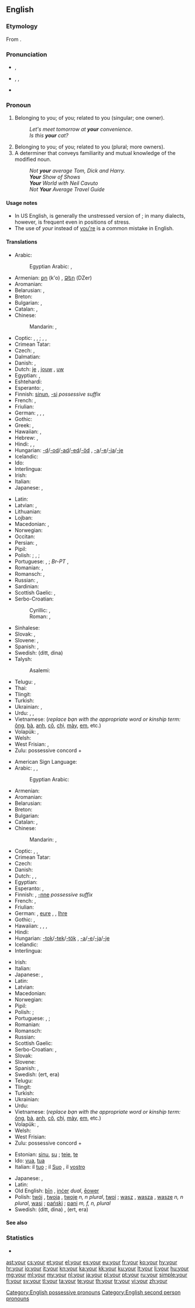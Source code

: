 ==English==
{{wikipedia}}

===Etymology===
From {{etyl|ang}} {{term|eower|ēower|lang=ang}}.

===Pronunciation===
* {{a|UK}} {{IPA|/jɔː(ɹ)/}}, {{X-SAMPA|/jO:(r)/}}
*: {{audio|En-uk-your.ogg|Audio (UK)}}
*: {{rhymes|ɔː(ɹ)}}
* {{a|US}} {{enPR|yôr}}, {{IPA|/joʊɹ/|/jɔːɹ/|/joʊɻ/|/jɔːɻ/|/jʊəɹ/|/jɚ/|/jɝ/}}, {{X-SAMPA|/jO:r/}}
*: {{audio|en-us-your.ogg|Audio (US)}}
*: {{audio|en-us-your unstressed.ogg|Audio (US), unstressed}}
*: {{rhymes|oʊr|ɔː(ɹ)}}
* {{rhymes|ɔː}}

===Pronoun===
{{en-pron|desc=possessive}}

# Belonging to you; of you; related to you (singular; one owner).
#: ''Let's meet tomorrow at '''your''' convenience''.
#: ''Is this '''your''' cat?''
# Belonging to you; of you; related to you (plural; more owners).
# A determiner that conveys familiarity and mutual knowledge of the modified noun.
#: ''Not '''your''' average Tom, Dick and Harry.''
#: '''''Your''' Show of Shows''
#: '''''Your''' World with Neil Cavuto''
#: ''Not '''Your''' Average Travel Guide''

====Usage notes====
* In US English, {{IPAchar|/jɚ/}} is generally the unstressed version of {{IPAchar|/jɔːɹ/}}; in many dialects, however, {{IPAchar|/jɝ/}} is frequent even in positions of stress.
* The use of ''your'' instead of [[you're]] is a common mistake in English.

====Translations====
<!--IMHO, masculine singular translation should suffice; feminine and plurals should be found in the article for masculine singular. -->
{{trans-top|belonging to you (singular; one owner)}}
* Arabic: {{t-|ar|ك|alt=ـك}} {{qualifier|''-ak'', ''-uk(a)'', etc: pronunciation differs according to case and level of language formality}}
*: Egyptian Arabic: {{tø|arz|ك|alt=ـك|tr=-ak or k|sc=Arab}} {{qualifier|owner is male}}, {{tø|arz|ك|alt=ـك|tr=-ek or ki|sc=Arab}} {{qualifier|owner is female}}
* Armenian: [[քո]] (k'o) {{qualifier|informal}}, [[Ձեր]] (DZer) {{qualifier|informal}}
* Aromanian: {{t-|rup|tãu|m}}
* Belarusian: {{t-|be|твой|tr=tvoj}}, {{t-|be|ваш|tr=vaš}} {{qualifier|formal}}
* Breton: {{t+|br|da}}
* Bulgarian: {{t-|bg|твой|tr=tvoj}}, {{t-|bg|ваш|tr=vaš}} {{qualifier|formal}}
* Catalan: {{t-|ca|el teu}}, {{t-|ca|la teva}}
* Chinese:
*: Mandarin: {{t-|cmn|你|alt=你的|tr=nǐ-de|sc=Hani}}, {{t-|cmn|您|alt=您的|tr=nín-de|sc=Hani}} {{qualifier|formal}}
* Coptic: {{tø|cop|ⲡⲉⲕ|m|tr=pek}}, {{tø|cop|ⲧⲉⲕ|f|tr=tek}}, {{tø|cop|ⲛⲉⲕ|m|f|p|tr=nek}} {{qualifier|owner is male}}; {{tø|cop|ⲡⲉ|m|tr=pe}}, {{tø|cop|ⲧⲉ|f|tr=te}}, {{tø|cop|ⲛⲉ|m|f|p|tr=ne}} {{qualifier|owner is female}}
* Crimean Tatar: {{tø|crh|seniñ}}
* Czech: {{t+|cs|tvůj}}, {{t+|cs|váš}} {{qualifier|formal}}
* Dalmatian: {{tø|dlm|to}}
* Danish: {{t+|da|din|c}}, {{t-|da|dit|n}}
* Dutch: [[je#Dutch|je]] {{qualifier|informal}}, [[jouw]] {{qualifier|informal}}, [[uw]] {{qualifier|formal in Standard Dutch; used both formally and informally in Flemish Dutch}}
* Egyptian: {{tø|egy|𓎡|tr=k}} {{qualifier|owner is male}}, {{tø|egy|𓏏|tr=t}} {{qualifier|owner is female}}
* Eshtehardi: {{tø|esh|اشت|alt=اِشتَ|tr=eşta}}
* Esperanto: {{t+|eo|via}}, {{t-|eo|viaj}}
* Finnish: [[sinun]], [[-si]] ''possessive suffix''
* French: {{t+|fr|ton|m}} {{t+|fr|ta|f}} {{t+|fr|tes|p}} {{qualifier|informal}}, {{t+|fr|votre|s}} {{t+|fr|vos|p}} {{qualifier|formal}}
* Friulian: {{tø|fur|to|m}}
* German: {{t+|de|dein|m}}, {{t+|de|deine|f}}, {{qualifier|formal}} {{t+|de|Ihr|m}}, {{t+|de|Ihre|f}}
* Gothic: {{tø|got|𐌸𐌴𐌹𐌽𐍃|tr=þeins|sc=Goth}}
* Greek: {{t-|el|σας}}, {{t-|el|σας|n|tr=sas}}
* Hawaiian: {{tø|haw|kou}}, {{tø|haw|kāu}}
* Hebrew: {{qualifier|common}} {{t-|he|שלך|m|f|tr=shelkha for male, shelakh for female|sc=Hebr}}, {{qualifier|formal}} {{t+|he|ך|m|f|tr=-kha for male, -akh for female|sc=Hebr}}
* Hindi: {{qualifier|least formal}} {{t-|hi|तेरा|tr=terā}}, {{qualifier|formal}} {{t-|hi|आपका|tr=āpkā}}, {{qualifier|informal}} {{t-|hi|तुम्हारा|tr=tumhāra}}
* Hungarian: [[-d]]/[[-od]]/[[-ad]]/[[-ed]]/[[-öd]] {{qualifier|informal}}, [[-a]]/[[-e]]/[[-ja]]/[[-je]] {{qualifier|formal}}
* Icelandic: {{t+|is|þinn}}
* Ido: {{t+|io|vua}}
* Interlingua: {{t-|ia|tu}}
* Irish: {{t-|ga|do}}
* Italian: {{t+|it|tuo}}
* Japanese: {{qualifier|polite}} {{t-|ja|あなたの|tr=anata-no}}, {{qualifier|familiar}} {{t-|ja|きみの|tr=kimi-no}}
{{trans-mid}}
* Latin: {{t+|la|tuus|m}}
* Latvian: {{t-|lv|tavs}}, {{t-|lv|jūsu}} {{qualifier|polite}}
* Lithuanian: {{t+|lt|tavo|alt=tàvo}}
* Lojban: {{t+|jbo|do}}
* Macedonian: {{t-|mk|твој|tr=tvoj}}, {{t-|mk|ваш|tr=vaš}} {{qualifier|formal}}
* Norwegian: {{t-|no|din}}
* Occitan: {{t+|oc|teu}}
* Persian: {{t+|fa|ت|alt=ـت|tr=-at}}, {{t+|fa|تو|tr=to|sc=fa-Arab}}
* Pipil: {{tø|ppl|mu-}}
* Polish: {{t+|pl|twój}}; {{qualifier|formal, to male:}} {{t+|pl|pana}}, {{t-|pl|pański|m}}; {{qualifier|formal, to female:}} {{t+|pl|pani}}
* Portuguese: {{t+|pt|teu|m}}, {{t+|pt|tua|f}}; ''Br-PT'' {{t+|pt|seu|m}}, {{t+|pt|sua|f}}
* Romanian: {{t-|ro|tău|m}}, {{t-|ro|ta|f}}
* Romansch: {{t-|rm|tes|m}}, {{t-|rm|tiu|m}}
* Russian: {{t+|ru|твой|tr=tvoj}} {{qualifier|informal}}, {{t+|ru|ваш|tr=vaš}} {{qualifier|formal}}
* Sardinian: {{t-|sc|tou}}
* Scottish Gaelic: {{t-|gd|do}} {{qualifier|informal}}, {{t+|gd|ur}} {{qualifier|formal}}
* Serbo-Croatian:
*: Cyrillic: {{t-|sh|твој|sc=Cyrl}}, {{t-|sh|ваш|sc=Cyrl}} {{qualifier|formal}}
*: Roman: {{t-|sh|tvoj}}, {{t-|sh|vaš}} {{qualifier|formal}}
* Sinhalese: {{t-|si|ඔයාගේ|tr=oyāgē|sc=Sinh}}
* Slovak: {{t-|sk|tvoj}}, {{t-|sk|váš}} {{qualifier|formal}}
* Slovene: {{t+|sl|tvoj}}, {{t+|sl|vaš}} {{qualifier|formal}}
* Spanish: {{t+|es|tu|s}}, {{t+|es|su|s}}
* Swedish: {{t+|sv|din}} (ditt, dina)
* Talysh:
*: Asalemi: {{tø|tly|اشته|tr=əštə|sc=fa-Arab}}
* Telugu: {{qualifier|formal}} {{t+|te|మీ|tr=mee}}, {{qualifier|informal}} {{t+|te|నీ|tr=nee}}
* Thai: {{t-|th|ของคุณ|tr=kŏng kun}}
* Tlingit: {{tø|tli|i}}
* Turkish: {{t+|tr|senin}}
* Ukrainian: {{t-|uk|твій|tr=tvij}} {{qualifier|informal}}, {{t+|uk|ваш|tr=vaš}} {{qualifier|formal}}
* Urdu: {{qualifier|least formal}} {{t-|ur|تیرا|tr=tera}}, {{qualifier|informal}} {{t-|ur|تمہارا|tr=tumhaara}}, {{qualifier|formal}} {{t-|ur|آپ کا|tr=aap ka}}
* Vietnamese: {{t-|vi|của bạn}} (''replace bạn with the appropriate word or kinship term:'' [[ông]], [[bà]], [[anh]], [[cô]], [[chị]], [[mày]], [[em]], etc.)
* Volapük: {{t+|vo|olik}}, {{t-|vo|ola}}
* Welsh: {{t-|cy|dy}}
* West Frisian: {{t-|fy|dyn}}, {{t+|fy|jo}}
* Zulu: possessive concord + {{t-|zu|kho|alt=-kho}}
{{trans-bottom}}

{{trans-top|belonging to you (plural; more owners)}}
* American Sign Language: {{tø|ase|FlatB@Chesthigh-FingerUp RoundHoriz}}
* Arabic: {{t-|ar|كم|m|alt=ـكم|tr=kum}} {{qualifier|most common}}, {{t-|ar|كن|f|alt=ـكن|tr=kunna}} {{qualifier|only used in very formal Arabic}}, {{t-|ar|كما|alt=ـكما|tr=kuma}} {{dual}} {{qualifier|only used in very formal Arabic}}
*: Egyptian Arabic: {{tø|arz|كو|alt=ـكو|tr=ku|sc=Arab}}
* Armenian: {{t-|hy|ձեր|tr=dzer}}
* Aromanian: {{t-|rup|vostru|m}}
* Belarusian: {{t-|be|ваш|tr=vaš}}
* Breton: {{t+|br|ho}}
* Bulgarian: {{t-|bg|ваш|tr=vaš}}
* Catalan: {{t-|ca|el vostre|m}}, {{t-|ca|la vostra|f}}
* Chinese:
*: Mandarin: {{t-|cmn|你們|alt=你們的|sc=Hani}}, {{t-|cmn|你们|alt=你们的|tr=nǐmen-de|sc=Hani}}
* Coptic: {{tø|cop|ⲡⲉⲧⲉⲛ|m|tr=peten}}, {{tø|cop|ⲧⲉⲧⲉⲛ|f|tr=teten}}, {{tø|cop|ⲛⲉⲧⲉⲛ|m|f|p|tr=neten}}
* Crimean Tatar: {{tø|crh|siziñ}}
* Czech: {{t+|cs|váš}}
* Danish: {{t+|da|jeres|n|c}}
* Dutch: {{t+|nl|jullie}} {{qualifier|informal}}, {{t+|nl|uw}} {{qualifier|formal in Standard Dutch; used both formally and informally in Flemish Dutch}}, {{t-|nl|ulle}} {{qualifier|Flemish Dutch, informal}}
* Egyptian: {{tø|egy|𓏏𓈖𓏥|tr=tn}}
* Esperanto: {{t+|eo|via}}, {{t-|eo|viaj}}
* Finnish: {{t+|fi|teidän}}, [[-nne]] ''possessive suffix''
* French: {{t+|fr|votre|m|f}}, {{t+|fr|vos|m|f|p}}
* Friulian: {{tø|fur|vuestri}}
* German: {{t+|de|euer|m}}, [[eure]] {{f}}, {{qualifier|formal}} {{t+|de|Ihr|m}}, [[Ihre]] {{f}}
* Gothic: {{tø|got|𐌹𐌲𐌵𐌰𐍂|tr=igqar|sc=Goth}} {{qualifier|two owners}}, {{tø|got|𐌹𐌶𐍅𐌰𐍂|tr=izwar|sc=Goth}} {{qualifier|three or more owners}}
* Hawaiian: {{qualifier|dual}} {{tø|haw|ko}} {{tø|haw|ʻolua}}, {{tø|haw|kā}} {{tø|haw|ʻolua}}, {{qualifier|plural}} {{tø|haw|ko}} {{tø|haw|ʻoukou}}, {{tø|haw|kā}} {{tø|haw|ʻoukou}}
* Hindi: {{t-|hi|आपका|tr=āpka}}
* Hungarian: [[-tok]]/[[-tek]]/[[-tök]] {{qualifier|informal}}, [[-a]]/[[-e]]/[[-ja]]/[[-je]] {{qualifier|formal}}
* Icelandic: {{t+|is|þið|alt=ykkar}}
* Interlingua: {{t-|ia|vostre}}
{{trans-mid}}
* Irish: {{t-|ga|bhur}}
* Italian: {{t+|it|vostro}}
* Japanese: {{qualifier|polite}} {{t-|ja|あなたがたの|tr=anatagata-no}}, {{t-|ja|あなたたちの|tr=anatatachi-no}} {{qualifier|familiar}} {{t-|ja|きみたちの|tr=kimitachi-no}}
* Latin: {{t+|la|vester|m}}
* Latvian: {{t-|lv|jūsu}}
* Macedonian: {{t-|mk|ваш|tr=vaš}}
* Norwegian: {{t-|no|dine}}
* Pipil: {{tø|ppl|anmu-}}
* Polish: {{t+|pl|wasz}}; {{qualifier|formal:}} {{t-|pl|państwa}}
* Portuguese: {{t+|pt|vosso|m}}, {{t+|pt|vossa|f}};
* Romanian: {{t-|ro|vostru|m}}
* Romansch: {{t-|rm|vies|m}}
* Russian: {{t+|ru|ваш|tr=vaš}}
* Scottish Gaelic: {{t+|gd|ur}}
* Serbo-Croatian: {{t-|sh|ваш|sc=Cyrl}}, {{t-|sh|vaš}}
* Slovak: {{t-|sk|váš}}
* Slovene: {{t+|sl|vaš}}
* Spanish: {{t+|es|vuestro|m|s}}, {{t+|es|su|m|s}}
* Swedish: {{t+|sv|er}} (ert, era)
* Telugu: {{t+|te|మీ|tr=mee}}
* Tlingit: {{tø|tli|yee}}
* Turkish: {{t+|tr|sizin}}
* Ukrainian: {{t+|uk|ваш|tr=vaš}}
* Urdu: {{t-|ur|آپ کا|tr=aap ka}}
* Vietnamese: {{t-|vi|của các bạn}} (''replace bạn with the appropriate word or kinship term:'' [[ông]], [[bà]], [[anh]], [[cô]], [[chị]], [[mày]], [[em]], etc.)
* Volapük: {{t+|vo|olsik}}, {{t-|vo|olas}}
* Welsh: {{t-|cy|eich}}
* West Frisian: {{t+|fy|jim}}
* Zulu: possessive concord + {{t-|zu|inu|alt=-inu}}
{{trans-bottom}}

{{trans-top|determiner}}
{{trans-mid}}
{{trans-bottom}}

{{checktrans-top}}<!-- belonging to you (to be sorted) -->
* Estonian: [[sinu]], [[su]] {{qualifier|singular}}; [[teie]], [[te]] {{qualifier|plural or formal}}
* Ido: [[vua]], [[tua]]
* Italian: il [[tuo]] {{m}} {{qualifier|belonging to one person; informal}}; il [[Suo]] {{m}}, il [[vostro]] {{m}} {{qualifier|belonging to one person; formal}}
{{trans-mid}}
* Japanese: {{t-|ja|あなたの}}, {{t-|ja|君の}}
* Latin: {{t+|la|tuus}}
* Old English: [[þin|þīn]] {{s}}, [[incer|inċer]] ''dual'', [[eower|ēower]] {{p}}
* Polish: [[twój]] {{m}}, [[twoja]] {{f}}, [[twoje]] ''n, n plural'', [[twoi]] {{m|p}}; [[wasz]] {{m}}, [[wasza]] {{f}}, [[wasze]] ''n, n plural'', [[wasi]] {{m|p}}; {{qualifier|formal to male}} [[pański]] {{m}}; {{qualifier|formal to female}} [[pani]] ''m, f, n, plural''
* Swedish: {{t+|sv|din}} (ditt, dina) {{qualifier|singular owner}}, {{t+|sv|er}} (ert, era) {{qualifier|plural owners}}
{{trans-bottom}}

====See also====
{{English personal pronouns}}

===Statistics===
* {{rank|out|into|up|57|your|any|what|do}}

[[Category:English possessive pronouns]]
[[Category:English second person pronouns]]

[[ast:your]]
[[cs:your]]
[[et:your]]
[[el:your]]
[[es:your]]
[[eu:your]]
[[fr:your]]
[[ko:your]]
[[hy:your]]
[[hr:your]]
[[io:your]]
[[it:your]]
[[kn:your]]
[[ka:your]]
[[kk:your]]
[[ku:your]]
[[lt:your]]
[[li:your]]
[[hu:your]]
[[mg:your]]
[[ml:your]]
[[my:your]]
[[nl:your]]
[[ja:your]]
[[pl:your]]
[[pt:your]]
[[ru:your]]
[[simple:your]]
[[fi:your]]
[[sv:your]]
[[tl:your]]
[[ta:your]]
[[te:your]]
[[th:your]]
[[tr:your]]
[[vi:your]]
[[zh:your]]